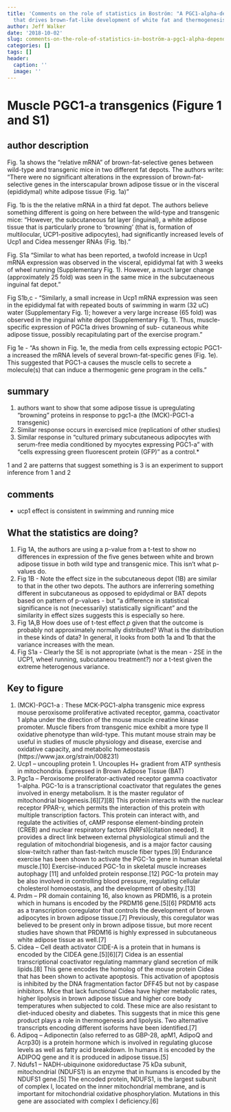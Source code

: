 ```yaml
---
title: 'Comments on the role of statistics in Boström: "A PGC1-alpha-dependent myokine
  that drives brown-fat-like development of white fat and thermogenesis"'
author: Jeff Walker
date: '2018-10-02'
slug: comments-on-the-role-of-statistics-in-boström-a-pgc1-alpha-dependent-myokine-that-drives-brown-fat-like-development-of-white-fat-and-thermogenesis
categories: []
tags: []
header:
  caption: ''
  image: ''
---
```


# Muscle PGC1-a transgenics (Figure 1 and S1)
## author description
Fig. 1a shows the "relative mRNA" of brown-fat-selective genes between wild-type and transgenic mice in two different fat depots. The authors write: "There were no significant alterations in the expression of brown-fat-selective genes in the interscapular brown adipose tissue or in the visceral (epididymal) white adipose tissue (Fig. 1a)"

Fig. 1b is the the relative mRNA in a third fat depot. The authors believe something different is going on here between the wild-type and transgenic mice: "However, the subcutaneous fat layer (inguinal), a white adipose tissue that is particularly prone to ‘browning’ (that is, formation of multilocular, UCP1-positive adipocytes), had significantly increased levels of Ucp1 and Cidea messenger RNAs (Fig. 1b)."

Fig. S1a "Similar to what has been reported, a twofold increase in Ucp1 mRNA expression was observed in the visceral, epididymal fat with 3 weeks of wheel running (Supplementary Fig. 1). However, a much larger change (approximately 25 fold) was seen in the same mice in the subcutaeneous inguinal fat depot. "

Fig S1b,c - "Similarly, a small increase in Ucp1 mRNA expression was seen in the epididymal fat with repeated bouts of swimming in warm (32 uC) water (Supplementary Fig. 1); however a very large increase (65 fold) was observed in the inguinal white depot (Supplementary Fig. 1). Thus, muscle-specific expression of PGC1a drives browning of sub- cutaneous white adipose tissue, possibly recapitulating part of the exercise program."

Fig 1e - "As shown in Fig. 1e, the media from cells expressing ectopic PGC1-a increased the mRNA levels of several brown-fat-specific genes (Fig. 1e). This suggested that PGC1-a causes the muscle cells to secrete a molecule(s) that can induce a thermogenic gene program in the cells."

## summary

1. authors want to show that some adipose tissue is upregulating "browning" proteins in response to pgc1-a (the (MCK)-PGC1-a transgenic)
2. Similar response occurs in exercised mice (replicationi of other studies)
3. Similar response in "cultured primary subcutaneous adipocytes with serum-free media conditioned by myocytes expressing PGC1-a" with "cells expressing green fluorescent protein (GFP)" as a control.*

1 and 2 are patterns that suggest something is 3 is an experiment to support inference from 1 and 2

## comments
- ucp1 effect is consistent in swimming and running mice

## What the statistics are doing?
1. Fig 1A, the authors are using a p-value from a t-test to show no differences in expression of the five genes between white and brown adipose tissue in both wild type and transgenic mice. This isn't what p-values do.
2. Fig 1B - Note the effect size in the subcutaneous depot (1B) are similar to that in the other two depots. The authors are inferrering something different in subcutaneous as opposed to epidydimal or BAT depots based on pattern of p-values - but "a difference in statistical significance is not (necessarily) statistically significant" and the similarity in effect sizes suggests this is especially so here.
3. Fig 1A,B How does use of t-test effect $p$ given that the outcome is probably not approximately normally distributed? What is the distribution in these kinds of data? In general, it looks from both 1a and 1b that the variance increases with the mean.
4. Fig S1a - Clearly the SE is not appropriate (what is the mean - 2SE in the UCP1, wheel running, subcutaneou treatment?) nor a t-test given the extreme heterogenous variance.


## Key to figure
1. (MCK)-PGC1-a : These MCK-PGC1-alpha transgenic mice express mouse peroxisome proliferative activated receptor, gamma, coactivator 1 alpha under the direction of the mouse muscle creatine kinase promoter. Muscle fibers from transgenic mice exhibit a more type II oxidative phenotype than wild-type. This mutant mouse strain may be useful in studies of muscle physiology and disease, exercise and oxidative capacity, and metabolic homeostasis (https://www.jax.org/strain/008231)
2. Ucp1 -- uncoupling protein 1. Uncouples H+ gradient from ATP synthesis in mitochondria. Expressed in Brown Adipose Tissue (BAT)
3. Pgc1a -- Peroxisome proliferator-activated receptor gamma coactivator 1-alpha. PGC-1α is a transcriptional coactivator that regulates the genes involved in energy metabolism. It is the master regulator of mitochondrial biogenesis.[6][7][8] This protein interacts with the nuclear receptor PPAR-γ, which permits the interaction of this protein with multiple transcription factors. This protein can interact with, and regulate the activities of, cAMP response element-binding protein (CREB) and nuclear respiratory factors (NRFs)[citation needed]. It provides a direct link between external physiological stimuli and the regulation of mitochondrial biogenesis, and is a major factor causing slow-twitch rather than fast-twitch muscle fiber types.[9] Endurance exercise has been shown to activate the PGC-1α gene in human skeletal muscle.[10] Exercise-induced PGC-1α in skeletal muscle increases autophagy [11] and unfolded protein response.[12] PGC-1α protein may be also involved in controlling blood pressure, regulating cellular cholesterol homoeostasis, and the development of obesity.[13]
4. Prdm -- PR domain containing 16, also known as PRDM16, is a protein which in humans is encoded by the PRDM16 gene.[5][6] PRDM16 acts as a transcription coregulator that controls the development of brown adipocytes in brown adipose tissue.[7] Previously, this coregulator was believed to be present only in brown adipose tissue, but more recent studies have shown that PRDM16 is highly expressed in subcutaneous white adipose tissue as well.[7]
5. Cidea -- Cell death activator CIDE-A is a protein that in humans is encoded by the CIDEA gene.[5][6][7] Cidea is an essential transcriptional coactivator regulating mammary gland secretion of milk lipids.[8] This gene encodes the homolog of the mouse protein Cidea that has been shown to activate apoptosis. This activation of apoptosis is inhibited by the DNA fragmentation factor DFF45 but not by caspase inhibitors. Mice that lack functional Cidea have higher metabolic rates, higher lipolysis in brown adipose tissue and higher core body temperatures when subjected to cold. These mice are also resistant to diet-induced obesity and diabetes. This suggests that in mice this gene product plays a role in thermogenesis and lipolysis. Two alternative transcripts encoding different isoforms have been identified.[7]
6. Adipoq -- Adiponectin (also referred to as GBP-28, apM1, AdipoQ and Acrp30) is a protein hormone which is involved in regulating glucose levels as well as fatty acid breakdown. In humans it is encoded by the ADIPOQ gene and it is produced in adipose tissue.[5]
7. Ndufs1 -- NADH-ubiquinone oxidoreductase 75 kDa subunit, mitochondrial (NDUFS1) is an enzyme that in humans is encoded by the NDUFS1 gene.[5] The encoded protein, NDUFS1, is the largest subunit of complex I, located on the inner mitochondrial membrane, and is important for mitochondrial oxidative phosphorylation. Mutations in this gene are associated with complex I deficiency.[6]


